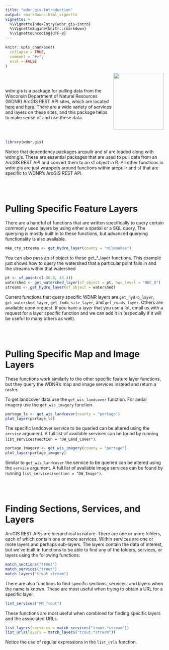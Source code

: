 ---
title: "wdnr.gis-Introduction"
output: rmarkdown::html_vignette
vignette: >
  %\VignetteIndexEntry{wdnr_gis-intro}
  %\VignetteEngine{knitr::rmarkdown}
  %\VignetteEncoding{UTF-8}
---

```{r, include = FALSE}
knitr::opts_chunk$set(
  collapse = TRUE,
  comment = "#>",
  eval = FALSE
)
```

<img src='../man/figures/logo.png' width="160" height="180" style="border: none" align="right"/>

\
\

wdnr.gis is a package for pulling data from the Wisconsin Department of
Natural Resources (WDNR) ArcGIS REST API sites, which are located [here](https://dnrmaps.wi.gov/arcgis/rest/services) and [here](https://dnrmaps.wi.gov/arcgis2/rest/services). There are a wide variety 
of services and layers on these sites, and this package helps to make sense of
and use these data.

\
\

```{r setup, eval = TRUE}
library(wdnr.gis)
```

Notice that dependency packages arcpullr and sf are loaded along 
with wdnr.gis. These are essential packages that are used to pull data
from an ArcGIS REST API and convert them to an sf object in R. All other
functions in wdnr.gis are just wrappers around functions within 
arcpullr and sf that are specific to WDNR's ArcGIS REST API.

\
\

# Pulling Specific Feature Layers

There are a handful of functions that are written specifically to query certain
commonly used layers by using either a spatial or a SQL query. The querying is
mostly built in to these functions, but advanced querying functionality is also
available.

```{r, warning = FALSE}
mke_cty_streams <- get_hydro_layer(county = "milwaukee")
```

You can also pass an sf object to these get_*_layer functions. This example just
shows how to query the watershed that a particular point falls in and the
streams within that watershed

```{r, warning = FALSE}
pt <- sf_point(c(-90.8, 43.4))
watershed <- get_watershed_layer(sf_object = pt, huc_level = "HUC_8")
streams <- get_hydro_layer(sf_object = watershed)
```

Current functions that query specific WDNR layers are `get_hydro_layer`, 
`get_watershed_layer`, `get_fmdb_site_layer`, and `get_roads_layer`. Others are 
available upon request. If you have a layer that you use a lot, email us with a 
request for a layer specific function and we can add it in (especially if it 
will be useful to many others as well).

\
\

# Pulling Specific Map and Image Layers

These functions work similarly to the other specific feature layer functions, 
but they query the WDNR's map and image services instead and return a raster.

To get landcover data use the `get_wis_landcover` function. For aerial imagery
use the `get_wis_imagery` function.

```{r}
portage_lc <- get_wis_landcover(county = "portage")
plot_layer(portage_lc)
```

The specific landcover service to be queried can be altered using the `service`
argument. A full list of available services can be found by running 
`list_services(section = "DW_Land_Cover")`.


```{r}
portage_imagery <- get_wis_imagery(county = "portage")
plot_layer(portage_imagery)
```

Similar to `get_wis_landcover` the service to be queried can be altered using
the `service` argument. A full list of available image services can be found by 
running  `list_services(section = "DW_Image")`.

\
\

# Finding Sections, Services, and Layers

ArcGIS REST APIs are hierarchical in nature. There are one or more folders, each
of which contain one or more services. Within services are one or more layers 
and perhaps sub-layers. The layers contain the data of interest, but we've built
in functions to be able to find any of the folders, services, or layers 
using the following functions:
 
```{r, eval = TRUE}
match_sections("trout")
match_services("trout")
match_layers("trout stream")
```

There are also functions to find specific sections, services, and layers when 
the name is known. These are most useful when trying to obtain a URL for a 
specific layer.

```{r, eval = TRUE}
list_services("FM_Trout")
```

These functions are most useful when combined for finding specific layers and 
the associated URLs.

```{r, eval = TRUE}
list_layers(services = match_services("trout.*stream"))
list_urls(layers = match_layers("trout.*stream"))
```

Notice the use of regular expressions in the `list_urls` function.
